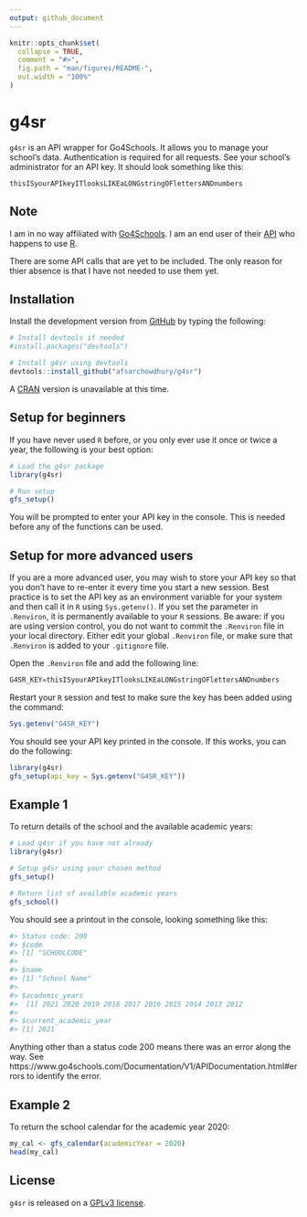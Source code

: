 ```yaml
---
output: github_document
---
```


<!-- README.md is generated from README.Rmd. Please edit that file -->

```r
knitr::opts_chunk$set(
  collapse = TRUE,
  comment = "#>",
  fig.path = "man/figures/README-",
  out.width = "100%"
)
```
# g4sr

<!-- badges: start -->
<!-- badges: end -->

`g4sr` is an API wrapper for Go4Schools.  It allows you to manage your school's data.  Authentication is required for all requests.  See your school's administrator for an API key.  It should look something like this:

`thisISyourAPIkeyITlooksLIKEaLONGstringOFlettersANDnumbers`

## Note

I am in no way affiliated with [Go4Schools](https://www.go4schools.com/).  I am an end user of their [API](https://www.go4schools.com/Documentation/V1/APIDocumentation.html) who happens to use [R](https://www.r-project.org/).

There are some API calls that are yet to be included.  The only reason for thier absence is that I have not needed to use them yet.

## Installation

Install the development version from [GitHub](https://github.com/) by typing the following:

```r
# Install devtools if needed
#install.packages("devtools")

# Install g4sr using devtools
devtools::install_github("afsarchowdhury/g4sr")
```

A [CRAN](https://cran.r-project.org/) version is unavailable at this time.

## Setup for beginners

If you have never used `R` before, or you only ever use it once or twice a year, the following is your best option:

```r
# Load the g4sr package
library(g4sr)

# Run setup
gfs_setup()
```

You will be prompted to enter your API key in the console.  This is needed before any of the functions can be used.

## Setup for more advanced users

If you are a more advanced user, you may wish to store your API key so that you don't have to re-enter it every time you start a new session.  Best practice is to set the API key as an environment variable for your system and then call it in `R` using `Sys.getenv()`.  If you set the parameter in `.Renviron`, it is permanently available to your `R` sessions. Be aware: if you are using version control, you do not want to commit the `.Renviron` file in your local directory.  Either edit your global `.Renviron` file, or make sure that `.Renviron` is added to your `.gitignore` file.

Open the `.Renviron` file and add the following line:

```r
G4SR_KEY=thisISyourAPIkeyITlooksLIKEaLONGstringOFlettersANDnumbers
```

Restart your `R` session and test to make sure the key has been added using the command:

```r
Sys.getenv("G4SR_KEY")
```

You should see your API key printed in the console.  If this works, you can do the following:

```r
library(g4sr)
gfs_setup(api_key = Sys.getenv("G4SR_KEY"))
```

## Example 1

To return details of the school and the available academic years:

```r
# Load g4sr if you have not already
library(g4sr)

# Setup g4sr using your chosen method
gfs_setup()

# Return list of available academic years
gfs_school()
```

You should see a printout in the console, looking something like this:

```r
#> Status code: 200
#> $code
#> [1] "SCHOOLCODE"
#> 
#> $name
#> [1] "School Name"
#> 
#> $academic_years
#>  [1] 2021 2020 2019 2018 2017 2016 2015 2014 2013 2012
#> 
#> $current_academic_year
#> [1] 2021
```

Anything other than a status code 200 means there was an error along the way.  See https://www.go4schools.com/Documentation/V1/APIDocumentation.html#errors to identify the error.

## Example 2

To return the school calendar for the academic year 2020:

```r
my_cal <- gfs_calendar(academicYear = 2020)
head(my_cal)
```

## License

`g4sr` is released on a [GPLv3 license](https://www.gnu.org/licenses/gpl-3.0.en.html).
